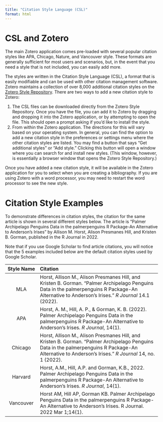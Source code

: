 ```yaml
---
title: "Citation Style Language (CSL)"
format: html
---
```


# CSL and Zotero

The main Zotero application comes pre-loaded with several popular citation styles like APA, Chicago, Nature, and Vancouver style. These formats are generally sufficient for most users and scenarios, but, in the event that you need a style that is not included, you can easily add more. 

The styles are written in the Citation Style Language (CSL), a format that is easily modifiable and can be used with other citation management software. Zotero maintains a collection of over 8,000 additional citation styles on the [Zotero Style Repository](https://www.zotero.org/styles). There are two ways to add a new citation style to Zotero:

1. The CSL files can be downloaded directly from the Zotero Style Repository. Once you have the file, you can add it to Zotero by dragging and dropping it into the Zotero application, or by attempting to open the file. This should open a prompt asking if you'd like to install the style.
2. From within the Zotero application. The directions for this will vary based on your operating system. In general, you can find the option to add a new citation style in the preferences or settings menu where the other citation styles are listed. You may find a button that says "Get additional styles" or "Add style." Clicking this button will open a window where you can search for and install new styles. (This window, however, is essentially a browser window that opens the Zotero Style Repository.)

Once you have added a new citation style, it will be available in the Zotero application for you to select when you are creating a bibliography. If you are using Zotero with a word processor, you may need to restart the word processor to see the new style.


# Citation Style Examples

To demonstrate differences in citation styles, the citation for the same article is shown in several different styles below. The article is "Palmer Archipelago Penguins Data in the palmerpenguins R Package-An Alternative to Anderson's Irises" by Allison M. Horst, Alison Presmanes Hill, and Kristen B. Gorman, published in the R Journal in 2022.

Note that if you use Google Scholar to find article citations, you will notice that the 5 examples included below are the default citation styles used by Google Scholar.
 
 
 
Style Name | Citation
:-:|:----------
MLA | Horst, Allison M., Alison Presmanes Hill, and Kristen B. Gorman. "Palmer Archipelago Penguins Data in the palmerpenguins R Package-An Alternative to Anderson's Irises." *R Journal* 14.1 (2022).
APA | Horst, A. M., Hill, A. P., & Gorman, K. B. (2022). Palmer Archipelago Penguins Data in the palmerpenguins R Package-An Alternative to Anderson's Irises. *R Journal*, 14(1).
Chicago | Horst, Allison M., Alison Presmanes Hill, and Kristen B. Gorman. "Palmer Archipelago Penguins Data in the palmerpenguins R Package-An Alternative to Anderson's Irises." *R Journal* 14, no. 1 (2022).
Harvard | Horst, A.M., Hill, A.P. and Gorman, K.B., 2022. Palmer Archipelago Penguins Data in the palmerpenguins R Package-An Alternative to Anderson's Irises. *R Journal*, 14(1).
Vancouver | Horst AM, Hill AP, Gorman KB. Palmer Archipelago Penguins Data in the palmerpenguins R Package-An Alternative to Anderson's Irises. R Journal. 2022 Mar 1;14(1).






